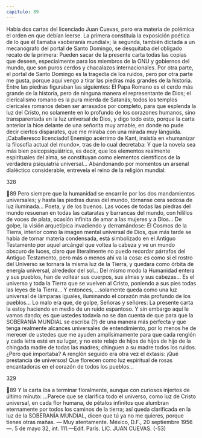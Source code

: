 ```yaml
---
capitulo: 89
---
```


Había dos cartas del licenciado Juan Cuevas, pero era materia de polémica el
orden en que debían leerse. La primera constituía la exposición poética de lo que
él llamaba «soberanía mundial»; la segunda, también dictada a un mecanógrafo
del portal de Santo Domingo, se desquitaba del obligado recato de la primera:
Pueden sacar de la presente carta todas las copias que deseen, especialmente
para los miembros de la ONU y gobiernos del mundo, que son puros cerdos y
chacalazos internacionales. Por otra parte, el portal de Santo Domingo es la
tragedia de los ruidos, pero por otra parte me gusta, porque aquí vengo a tirar
las piedras más grandes de la historia.
Entre las piedras figuraban las siguientes:
El Papa Romano es el cerdo más grande de la historia, pero de ninguna
manera el representante de Dios; el clericalismo romano es la pura mierda de
Satanás; todos los templos clericales romanos deben ser arrasados por completo,
para que esplenda la luz del Cristo, no solamente en lo profundo de los
corazones humanos, sino transparentada en la luz universal de Dios, y digo todo
esto, porque la carta anterior la hice delante de una señorita muy amable, en
donde no pude decir ciertos disparates, que me miraba con una mirada muy
lánguida.
¡Caballeresco licenciado! Enemigo acérrimo de Kant, insistía en «humanizar la
filosofía actual del mundo», tras de lo cual decretaba:
Y que la novela sea más bien psicopsiquiátrica, es decir, que los elementos
realmente espirituales del alma, se constituyan como elementos científicos de la
verdadera psiquiatría universal...
Abandonando por momentos un arsenal dialéctico considerable, entreveía el
reino de la religión mundial:

328

89
Pero siempre que la humanidad se encarrile por los dos mandamientos
universales; y hasta las piedras duras del mundo, tórnanse cera sedosa de luz
iluminada...
Poeta, y de los buenos.
Las voces de todas las piedras del mundo resuenan en todas las cataratas y
barrancas del mundo, con hilillos de voces de plata, ocasión infinita de amar a las
mujeres y a Dios...
De golpe, la visión arquetípica invadiendo y derramándose:
El Cosmos de la Tierra, interior como la imagen mental universal de Dios, que
más tarde se había de tornar materia condensada, está simbolizado en el Antiguo
Testamento por aquel arcángel que voltea la cabeza y ve un mundo obscuro de
luces, claro que literalmente no puedo recordar párrafos del Antiguo
Testamento, pero más o menos ahí va la cosa: es como si el rostro del Universo se
tornara la misma luz de la Tierra, y quedara como órbita de energía universal,
alrededor del sol... Del mismo modo la Humanidad entera y sus pueblos, han de
voltear sus cuerpos, sus almas y sus cabezas... Es el universo y toda la Tierra que
se vuelven al Cristo, poniendo a sus pies todas las leyes de la Tierra...
Y entonces,
...solamente queda como una luz universal de lámparas iguales, iluminando
el corazón más profundo de los pueblos...
Lo malo era que, de golpe,
Señoras y señores: La presente carta la estoy haciendo en medio de un ruido
espantoso. Y sin embargo aquí le vamos dando; es que ustedes todavía no se dan
cuenta de que para que la SOBERANÍA MUNDIAL se escriba (?) de una manera
más perfecta y que tenga realmente alcances universales de entendimiento, por
lo menos he de merecer de ustedes que me ayuden amplísimamente para que
cada renglón y cada letra esté en su lugar, y no este relajo de hijos de hijos de hijo
de la chingada madre de todas las madres; chinguen a su madre todos los ruidos.
¿Pero qué importaba? A renglón seguido era otra vez el éxtasis:
¡Qué prestancia de universos! Que florecen como luz espiritual de rosas
encantadoras en el corazón de todos los pueblos...

329

89
Y la carta iba a terminar floralmente, aunque con curiosos injertos de último
minuto:
...Parece que se clarifica todo el universo, como luz de Cristo universal, en
cada flor humana, de pétalos infinitos que alumbran eternamente por todos los
caminos de la tierra; así queda clarificada en la luz de la SOBERANÍA
MUNDIAL, dicen que tú ya no me quieres, porque tienes otras mañas. — Muy
atentamente. México, D.F., 20 septiembre 1956—. 5 de mayo 32, int. 111.—Edif.
París. LIC. JUAN CUEVAS.
(-53)

